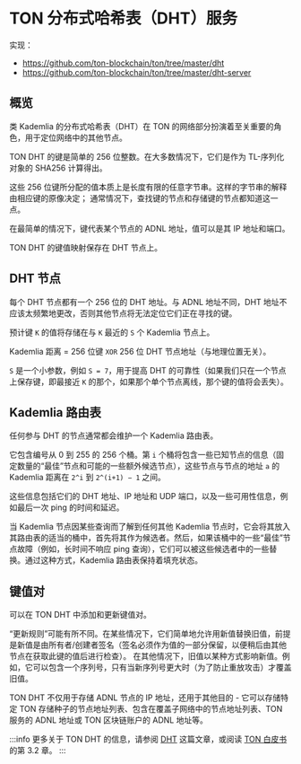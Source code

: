 # TON 分布式哈希表（DHT）服务

实现：

- https://github.com/ton-blockchain/ton/tree/master/dht
- https://github.com/ton-blockchain/ton/tree/master/dht-server

## 概览

类 Kademlia 的分布式哈希表（DHT）在 TON 的网络部分扮演着至关重要的角色，用于定位网络中的其他节点。

TON DHT 的键是简单的 256 位整数。在大多数情况下，它们是作为 TL-序列化对象的 SHA256 计算得出。

这些 256 位键所分配的值本质上是长度有限的任意字节串。这样的字节串的解释由相应键的原像决定；
通常情况下，查找键的节点和存储键的节点都知道这一点。

在最简单的情况下，键代表某个节点的 ADNL 地址，值可以是其 IP 地址和端口。

TON DHT 的键值映射保存在 DHT 节点上。

## DHT 节点

每个 DHT 节点都有一个 256 位的 DHT 地址。与 ADNL 地址不同，DHT 地址不应该太频繁地更改，否则其他节点将无法定位它们正在寻找的键。

预计键 `K` 的值将存储在与 `K` 最近的 `S` 个 Kademlia 节点上。

Kademlia 距离 = 256 位键 `XOR` 256 位 DHT 节点地址（与地理位置无关）。

`S` 是一个小参数，例如 `S = 7`，用于提高 DHT 的可靠性（如果我们只在一个节点上保存键，即最接近 `K` 的那个，如果那个单个节点离线，那个键的值将会丢失）。

## Kademlia 路由表

任何参与 DHT 的节点通常都会维护一个 Kademlia 路由表。

它包含编号从 0 到 255 的 256 个桶。第 `i` 个桶将包含一些已知节点的信息（固定数量的“最佳”节点和可能的一些额外候选节点），这些节点与节点的地址 `a` 的 Kademlia 距离在 `2^i` 到 `2^(i+1) − 1` 之间。

这些信息包括它们的 DHT 地址、IP 地址和 UDP 端口，以及一些可用性信息，例如最后一次 ping 的时间和延迟。

当 Kademlia 节点因某些查询而了解到任何其他 Kademlia 节点时，它会将其放入其路由表的适当的桶中，首先将其作为候选者。然后，如果该桶中的一些“最佳”节点故障（例如，长时间不响应 ping 查询），它们可以被这些候选者中的一些替换。通过这种方式，Kademlia 路由表保持着填充状态。

## 键值对

可以在 TON DHT 中添加和更新键值对。

“更新规则”可能有所不同。在某些情况下，它们简单地允许用新值替换旧值，前提是新值是由所有者/创建者签名（签名必须作为值的一部分保留，以便稍后由其他节点在获取此键的值后进行检查）。
在其他情况下，旧值以某种方式影响新值。例如，它可以包含一个序列号，只有当新序列号更大时（为了防止重放攻击）才覆盖旧值。

TON DHT 不仅用于存储 ADNL 节点的 IP 地址，还用于其他目的 - 它可以存储特定 TON 存储种子的节点地址列表、包含在覆盖子网络中的节点地址列表、TON 服务的 ADNL 地址或 TON 区块链账户的 ADNL 地址等。

:::info
更多关于 TON DHT 的信息，请参阅 [DHT](/develop/network/dht) 这篇文章，或阅读 [TON 白皮书](https://docs.ton.org/ton.pdf) 的第 3.2 章。
:::
